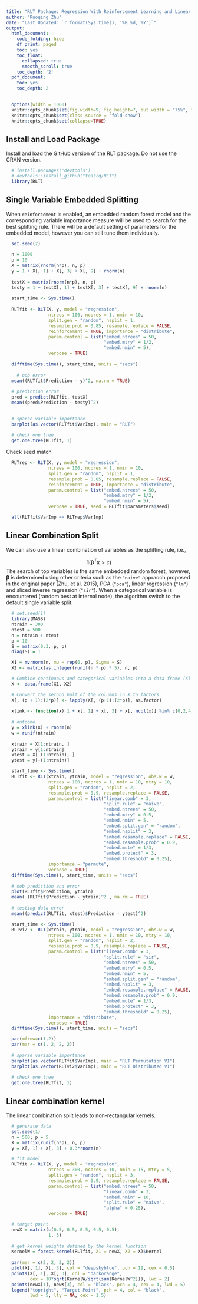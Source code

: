 ```yaml
---
title: "RLT Package: Regression With Reinforcement Learning and Linear Combination Splits"
author: "Ruoqing Zhu"
date: "Last Updated: `r format(Sys.time(), '%B %d, %Y')`"
output:
  html_document:
    code_folding: hide
    df_print: paged
    toc: yes
    toc_float:
      collapsed: true
      smooth_scroll: true
    toc_depth: '2'
  pdf_document:
    toc: yes
    toc_depth: 2
---
```


```r
  options(width = 1000)
  knitr::opts_chunk$set(fig.width=9, fig.height=7, out.width = "75%", fig.align = 'center')
  knitr::opts_chunk$set(class.source = "fold-show")
  knitr::opts_chunk$set(collapse=TRUE)
```

## Install and Load Package

Install and load the GitHub version of the RLT package. Do not use the CRAN version. 

```r
  # install.packages("devtools")
  # devtools::install_github("teazrq/RLT")
  library(RLT)
```

## Single Variable Embedded Splitting

When `reinforcement` is enabled, an embedded random forest model and the corresponding variable importance measure will be used to search for the best splitting rule. There will be a default setting of parameters for the embedded model, however you can still tune them individually. 

```r
  set.seed(2)
  
  n = 1000
  p = 10
  X = matrix(rnorm(n*p), n, p)
  y = 1 + X[, 1] + X[, 3] + X[, 9] + rnorm(n)
  
  testX = matrix(rnorm(n*p), n, p)
  testy = 1 + testX[, 1] + testX[, 3] + testX[, 9] + rnorm(n)
  
  start_time <- Sys.time()
  
  RLTfit <- RLT(X, y, model = "regression", 
                ntrees = 100, ncores = 1, nmin = 10,
                split.gen = "random", nsplit = 1,
                resample.prob = 0.85, resample.replace = FALSE,
                reinforcement = TRUE, importance = "distribute",
                param.control = list("embed.ntrees" = 50,
                                     "embed.mtry" = 1/2,
                                     "embed.nmin" = 5),
                verbose = TRUE)
  
  difftime(Sys.time(), start_time, units = "secs")
  
    # oob error
  mean((RLTfit$Prediction - y)^2, na.rm = TRUE)
  
  # prediction error
  pred = predict(RLTfit, testX)
  mean((pred$Prediction - testy)^2)
  
```

```r
  # sparse variable importance
  barplot(as.vector(RLTfit$VarImp), main = "RLT")
  
  # check one tree
  get.one.tree(RLTfit, 1)
```

Check seed match

```r
  RLTrep <- RLT(X, y, model = "regression", 
                ntrees = 100, ncores = 1, nmin = 10,
                split.gen = "random", nsplit = 1,
                resample.prob = 0.85, resample.replace = FALSE,
                reinforcement = TRUE, importance = "distribute",
                param.control = list("embed.ntrees" = 50,
                                     "embed.mtry" = 1/2,
                                     "embed.nmin" = 5),
                verbose = TRUE, seed = RLTfit$parameters$seed)

  all(RLTfit$VarImp == RLTrep$VarImp)
```

## Linear Combination Split 

We can also use a linear combination of variables as the splitting rule, i.e., 

$$ \mathbf{1}( \boldsymbol \beta^T \mathbf{x} > c ) $$
The search of top variables is the same embedded random forest, however, $\boldsymbol \beta$ is determined using other criteria such as the `"naive"` appraoch proposed in the original paper (Zhu, et al. 2015), PCA (`"pca"`), linear regression (`"lm"`) and sliced inverse regression (`"sir"`). When a categorical variable is encountered (random best at internal node), the algorithm switch to the default single variable split. 

```r
  # set.seed(1)
  library(MASS)
  ntrain = 300
  ntest = 500
  n = ntrain + ntest
  p = 10
  S = matrix(0.3, p, p)
  diag(S) = 1

  X1 = mvrnorm(n, mu = rep(0, p), Sigma = S)
  X2 <- matrix(as.integer(runif(n * p) * 5), n, p)

  # Combine continuous and categorical variables into a data frame (X)
  X <- data.frame(X1, X2)

  # Convert the second half of the columns in X to factors
  X[, (p + 1):(2*p)] <- lapply(X[, (p+1):(2*p)], as.factor)
  
  xlink <- function(x) 1 + x[, 1] + x[, 3] + x[, ncol(x)] %in% c(0,2,4)
  
  # outcome
  y = xlink(X) + rnorm(n)
  w = runif(ntrain)
  
  xtrain = X[1:ntrain, ]
  ytrain = y[1:ntrain]
  xtest = X[-(1:ntrain), ]
  ytest = y[-(1:ntrain)]

  start_time <- Sys.time()
  RLTfit <- RLT(xtrain, ytrain, model = "regression", obs.w = w,
                ntrees = 100, ncores = 1, nmin = 10, mtry = 10,
                split.gen = "random", nsplit = 2,
                resample.prob = 0.9, resample.replace = FALSE, 
                param.control = list("linear.comb" = 3,
                                     "split.rule" = "naive",
                                     "embed.ntrees" = 50,
                                     "embed.mtry" = 0.5,
                                     "embed.nmin" = 5,
                                     "embed.split.gen" = "random",
                                     "embed.nsplit" = 3,
                                     "embed.resample.replace" = FALSE,
                                     "embed.resample.prob" = 0.9,
                                     "embed.mute" = 1/3,
                                     "embed.protect" = 3,
                                     "embed.threshold" = 0.25),
                importance = "permute", 
                verbose = TRUE)
  difftime(Sys.time(), start_time, units = "secs")
  
  # oob prediction and error
  plot(RLTfit$Prediction, ytrain)
  mean( (RLTfit$Prediction - ytrain)^2 , na.rm = TRUE)
  
  # testing data error
  mean((predict(RLTfit, xtest)$Prediction - ytest)^2)
```

```r
  start_time <- Sys.time()
  RLTvi2 <- RLT(xtrain, ytrain, model = "regression", obs.w = w,
                ntrees = 100, ncores = 1, nmin = 10, mtry = 10,
                split.gen = "random", nsplit = 2,
                resample.prob = 0.9, resample.replace = FALSE, 
                param.control = list("linear.comb" = 3,
                                     "split.rule" = "sir",
                                     "embed.ntrees" = 50,
                                     "embed.mtry" = 0.5,
                                     "embed.nmin" = 5,
                                     "embed.split.gen" = "random",
                                     "embed.nsplit" = 3,
                                     "embed.resample.replace" = FALSE,
                                     "embed.resample.prob" = 0.9,
                                     "embed.mute" = 1/3,
                                     "embed.protect" = 3,
                                     "embed.threshold" = 0.25),
                importance = "distribute", 
                verbose = TRUE)
  difftime(Sys.time(), start_time, units = "secs")
```


```r
  par(mfrow=c(1,2))
  par(mar = c(1, 2, 2, 2))
  
  # sparse variable importance
  barplot(as.vector(RLTfit$VarImp), main = "RLT Permutation VI")
  barplot(as.vector(RLTvi2$VarImp), main = "RLT Distributed VI")
  
  # check one tree
  get.one.tree(RLTfit, 1)
```

## Linear combination kernel

The linear combination split leads to non-rectangular kernels. 

```r
  # generate data
  set.seed(1)
  n = 500; p = 5
  X = matrix(runif(n*p), n, p)
  y = X[, 1] + X[, 3] + 0.3*rnorm(n)

  # fit model
  RLTfit <- RLT(X, y, model = "regression",
                ntrees = 300, ncores = 10, nmin = 15, mtry = 5,
                split.gen = "random", nsplit = 3, 
                resample.prob = 0.9, resample.replace = FALSE,
                param.control = list("embed.ntrees" = 50,
                                     "linear.comb" = 3,
                                     "embed.nmin" = 10,
                                     "split.rule" = "naive",
                                     "alpha" = 0.25),
                verbose = TRUE)

  # target point
  newX = matrix(c(0.5, 0.5, 0.5, 0.5, 0.5), 
                1, 5)
  
  # get kernel weights defined by the kernel function
  KernelW = forest.kernel(RLTfit, X1 = newX, X2 = X)$Kernel
  
  par(mar = c(2, 2, 2, 2))
  plot(X[, 1], X[, 3], col = "deepskyblue", pch = 19, cex = 0.5)
  points(X[, 1], X[, 3], col = "darkorange", 
         cex = 10*sqrt(KernelW/sqrt(sum(KernelW^2))), lwd = 2)
  points(newX[1], newX[3], col = "black", pch = 4, cex = 4, lwd = 5)
  legend("topright", "Target Point", pch = 4, col = "black", 
         lwd = 5, lty = NA, cex = 1.5)
```


